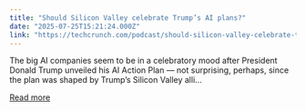 ```yaml
---
title: "Should Silicon Valley celebrate Trump’s AI plans?"
date: "2025-07-25T15:21:24.000Z"
link: "https://techcrunch.com/podcast/should-silicon-valley-celebrate-trumps-ai-plans/"
---
```


The big AI companies seem to be in a celebratory mood after President Donald Trump unveiled his AI Action Plan — not surprising, perhaps, since the plan was shaped by Trump&#8217;s Silicon Valley alli...

[Read more](https://techcrunch.com/podcast/should-silicon-valley-celebrate-trumps-ai-plans/)

